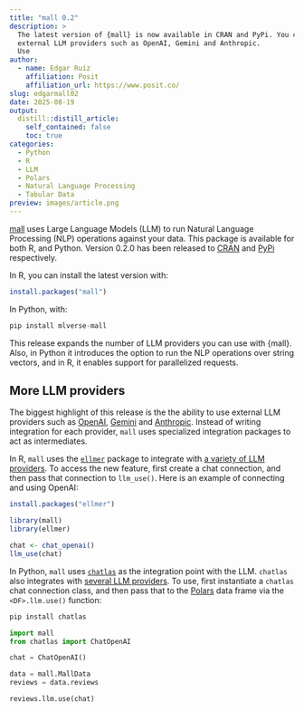 ```yaml
---
title: "mall 0.2"
description: >
  The latest version of {mall} is now available in CRAN and PyPi. You can now use
  external LLM providers such as OpenAI, Gemini and Anthropic. 
  Use 
author:
  - name: Edgar Ruiz
    affiliation: Posit
    affiliation_url: https://www.posit.co/
slug: edgarmall02
date: 2025-08-19
output:
  distill::distill_article:
    self_contained: false
    toc: true
categories:
  - Python
  - R
  - LLM
  - Polars
  - Natural Language Processing
  - Tabular Data
preview: images/article.png
---
```


[mall](https://mlverse.github.io/mall/) uses Large Language Models (LLM) to run 
Natural Language Processing (NLP) operations against your data. This package
is available for both R, and Python. Version 0.2.0 has been released to
[CRAN](https://cran.r-project.org/web/packages/mall/index.html) and 
[PyPi](https://pypi.org/project/mlverse-mall/) respectively.

In R, you can install the latest version with:

```r
install.packages("mall")
```

In Python, with:

``` python
pip install mlverse-mall
```

This release expands the number of LLM providers you can use with {mall}. Also,
in Python it introduces the option to run the NLP operations over string vectors,
and in R, it enables support for parallelized requests. 

## More LLM providers

The biggest highlight of this release is the the ability to use external LLM 
providers such as [OpenAI](https://openai.com/), [Gemini](https://gemini.google.com/) 
and [Anthropic](https://www.anthropic.com/). Instead of writing integration for
each provider, `mall` uses specialized integration packages to act as 
intermediates. 

In R, `mall` uses the [`ellmer`](https://ellmer.tidyverse.org/index.html) package
to integrate with [a variety of LLM providers](https://ellmer.tidyverse.org/reference/index.html#chatbots).
To access the new feature, first create a chat connection, and then pass that 
connection to `llm_use()`. Here is an example of connecting and using OpenAI: 

```r
install.packages("ellmer")

library(mall)
library(ellmer)

chat <- chat_openai()
llm_use(chat)
```

In Python, `mall` uses [`chatlas`](https://posit-dev.github.io/chatlas/) as 
the integration point with the LLM. `chatlas` also integrates with
[several LLM providers](https://posit-dev.github.io/chatlas/reference/#chat-model-providers).
To use, first instantiate a `chatlas` chat connection class, and then pass that
to the [Polars](https://pola.rs/) data frame via the `<DF>.llm.use()` function: 


``` python
pip install chatlas

import mall
from chatlas import ChatOpenAI

chat = ChatOpenAI()

data = mall.MallData
reviews = data.reviews

reviews.llm.use(chat)
```



